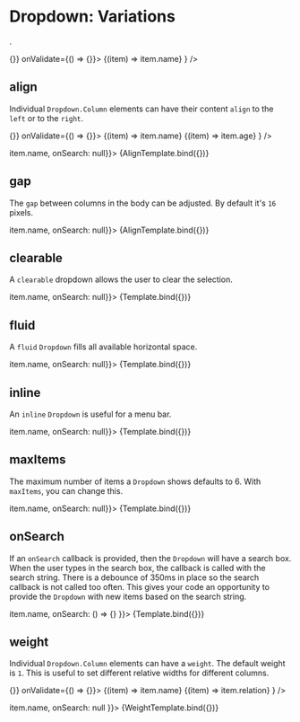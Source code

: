 
# Dropdown: Variations
.

<Meta 
  title="Controls/Dropdown/Variations" 
  component={Dropdown}
/>


<div style={{height: '250px'}}>
  <Form data={{}} onChange={() => {}} onValidate={() => {}}>
    <Form.Field
      name="Domain"
      value={null}
      control={<Dropdown {...args}>
        <Dropdown.Column>{(item) => item.name}</Dropdown.Column>
      </Dropdown>}
    />
  </Form>
</div>

## align

Individual `Dropdown.Column` elements can have their content `align` 
to the `left` or to the `right`. 

<div style={{height: '250px'}}>
  <Form data={{}} onChange={() => {}} onValidate={() => {}}>
    <Form.Field
      name="Domain"
      value={null}
      control={<Dropdown {...args}>
        <Dropdown.Column>{(item) => item.name}</Dropdown.Column>
        <Dropdown.Column align="right">{(item) => item.age}</Dropdown.Column>
      </Dropdown>}
    />
  </Form>
</div>

<Canvas>
  <Story
    name="align"
    args={{direction: 'down', maxItems: 4, data: ages, placeholder: "Select person", label: (item) => item.name, onSearch: null}}>
    {AlignTemplate.bind({})}
  </Story>
</Canvas>

## gap

The `gap` between columns in the body can be adjusted. By default it's `16` pixels.

<Canvas>
  <Story
    name="gap"
    args={{direction: 'down', maxItems: 4, data: ages, gap: 0, placeholder: "Select person", label: (item) => item.name, onSearch: null}}>
    {AlignTemplate.bind({})}
  </Story>
</Canvas>

## clearable 

A `clearable` dropdown allows the user to clear the selection.

<Canvas>
  <Story
    name="clearable"
    args={{clearable: true, direction: 'down', maxItems: 4, data: people, placeholder: "Select person", label: (item) => item.name, onSearch: null}}>
    {Template.bind({})}
  </Story>
</Canvas>

## fluid 

A `fluid` `Dropdown` fills all available horizontal space.

<Canvas>
  <Story
    name="fluid"
    args={{fluid: true, direction: 'down', maxItems: 4, data: people, placeholder: "Select person", label: (item) => item.name, onSearch: null}}>
    {Template.bind({})}
  </Story>
</Canvas>

## inline 

An `inline` `Dropdown` is useful for a menu bar.

<Canvas>
  <Story
    name="inline"
    args={{inline: true, direction: 'down', maxItems: 4, data: people, placeholder: "Select person", label: (item) => item.name, onSearch: null}}>
    {Template.bind({})}
  </Story>
</Canvas>

## maxItems

The maximum number of items a `Dropdown` shows defaults to 6. 
With `maxItems`, you can change this.

<Canvas>
  <Story
    name="maxItems"
    args={{direction: 'down', maxItems: 8, data: data, placeholder: "Select domain", label: (item) => item.name, onSearch: null}}>
    {Template.bind({})}
  </Story>
</Canvas>

## onSearch 

If an `onSearch` callback is provided, then the `Dropdown` will have a search box. When the user
types in the search box, the callback is called with the search string. There is a debounce of 350ms
in place so the search callback is not called too often. This gives your code an opportunity to provide
the `Dropdown` with new items based on the search string.

<Canvas>
  <Story
    name="onSearch"
    args={{direction: 'down', maxItems: 4, data: people, placeholder: "Select person", label: (item) => item.name, onSearch: () => {} }}>
    {Template.bind({})}
  </Story>
</Canvas>

## weight 

Individual `Dropdown.Column` elements can have a `weight`. The default weight is `1`. 
This is useful to set different relative widths for different columns.

<div style={{height: '250px'}}>
  <Form data={{}} onChange={() => {}} onValidate={() => {}}>
    <Form.Field
      name="person"
      value={null}
      control={<Dropdown {...args}>
        <Dropdown.Column weight={4}>{(item) => item.name}</Dropdown.Column>
        <Dropdown.Column weight={1}>{(item) => item.relation}</Dropdown.Column>
      </Dropdown>}
    />
  </Form>
</div>

<Canvas>
  <Story
    name="weight"
    args={{fluid: true, direction: 'down', maxItems: 4, data: people, placeholder: "Select person", label: (item) => item.name, onSearch: null }}>
    {WeightTemplate.bind({})}
  </Story>
</Canvas>
